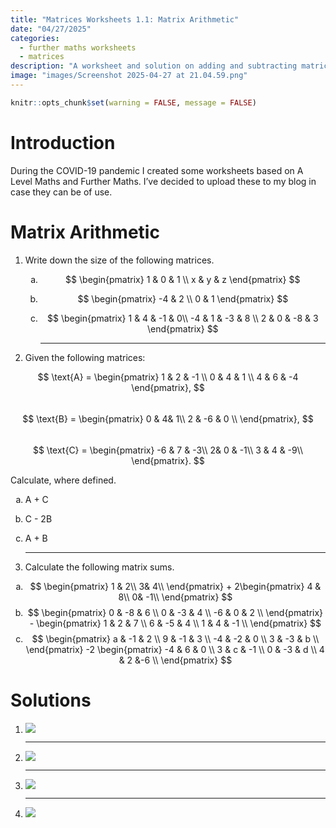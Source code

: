 ```yaml
---
title: "Matrices Worksheets 1.1: Matrix Arithmetic"
date: "04/27/2025"
categories:
  - further maths worksheets
  - matrices
description: "A worksheet and solution on adding and subtracting matrices."
image: "images/Screenshot 2025-04-27 at 21.04.59.png"
---
```


```r
knitr::opts_chunk$set(warning = FALSE, message = FALSE)
```

# Introduction

During the COVID-19 pandemic I created some worksheets based on A Level Maths and Further Maths. I've decided to upload these to my blog in case they can be of use.

# Matrix Arithmetic

1.  Write down the size of the following matrices.

    a.  $$
        \begin{pmatrix}
        1 & 0 & 1 \\
        x & y & z
        \end{pmatrix}
        $$

    b.  $$
        \begin{pmatrix}
        -4 & 2 \\
        0 & 1
        \end{pmatrix}
        $$

    c.  $$
        \begin{pmatrix}
        1 & 4 & -1 & 0\\
        -4 & 1 & -3 & 8 \\
        2 & 0 & -8 & 3
        \end{pmatrix}
        $$

        ------------------------------------------------------------------------

2.  Given the following matrices:

$$
  \text{A} = \begin{pmatrix}
                1 & 2 & -1 \\
                0 & 4 & 1 \\
                4 & 6 & -4
            \end{pmatrix},
  $$\
$$ 
\text{B} = \begin{pmatrix}
                0 & 4& 1\\
                2 & -6 & 0 \\
            \end{pmatrix},
  $$\
$$
  \text{C} = \begin{pmatrix}
                -6 & 7 & -3\\
                2& 0 & -1\\
                3 & 4 & -9\\
            \end{pmatrix}.
  $$

Calculate, where defined.

a.  A + C

b.  C - 2B

c.  A + B

    ------------------------------------------------------------------------

<!-- -->

3.  Calculate the following matrix sums.

<!-- -->

a.  $$ 
    \begin{pmatrix}
               1 & 2\\
               3& 4\\
               \end{pmatrix} + 2\begin{pmatrix}
               4 & 8\\
               0& -1\\
               \end{pmatrix}
      $$
b.  $$ 
    \begin{pmatrix}
               0 & -8 & 6 \\
               0 & -3 & 4 \\
               -6 & 0 & 2 \\
               \end{pmatrix} - \begin{pmatrix}
               1 & 2 & 7 \\
               6 & -5 & 4 \\
               1 & 4 & -1 \\
               \end{pmatrix}
      $$
c.  $$ 
    \begin{pmatrix}
               a & -1 & 2 \\
               9 & -1 & 3 \\
               -4 & -2 & 0 \\
               3 & -3 & b \\
               \end{pmatrix} -2 \begin{pmatrix}
               -4 & 6 & 0 \\
               3 & c & -1 \\
               0 & -3 & d \\
               4 & 2 &-6 \\
               \end{pmatrix}
      $$

# Solutions

1.  ![](images/Screenshot%202025-04-27%20at%2020.41.34.png)

    ------------------------------------------------------------------------

2.  ![](images/Screenshot%202025-04-27%20at%2020.42.52.png)

    ------------------------------------------------------------------------

3.  ![](images/Screenshot%202025-04-27%20at%2020.43.41.png)

    ------------------------------------------------------------------------

4.  ![](images/Screenshot%202025-04-27%20at%2020.44.42.png)
